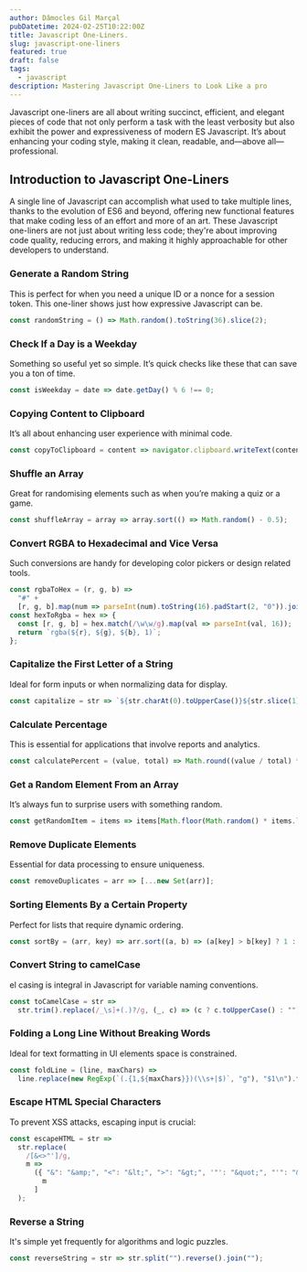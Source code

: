 ```yaml
---
author: Dâmocles Gil Marçal
pubDatetime: 2024-02-25T10:22:00Z
title: Javascript One-Liners.
slug: javascript-one-liners
featured: true
draft: false
tags:
  - javascript
description: Mastering Javascript One-Liners to Look Like a pro
---
```


Javascript one-liners are all about writing succinct, efficient, and elegant pieces of code that not only perform a task with the least verbosity but also exhibit the power and expressiveness of modern ES Javascript. It’s about enhancing your coding style, making it clean, readable, and—above all—professional.

## Introduction to Javascript One-Liners

A single line of Javascript can accomplish what used to take multiple lines, thanks to the evolution of ES6 and beyond, offering new functional features that make coding less of an effort and more of an art. These Javascript one-liners are not just about writing less code; they're about improving code quality, reducing errors, and making it highly approachable for other developers to understand.

### Generate a Random String

This is perfect for when you need a unique ID or a nonce for a session token. This one-liner shows just how expressive Javascript can be.

```javascript
const randomString = () => Math.random().toString(36).slice(2);
```

### Check If a Day is a Weekday

Something so useful yet so simple. It’s quick checks like these that can save you a ton of time.

```javascript
const isWeekday = date => date.getDay() % 6 !== 0;
```

### Copying Content to Clipboard

It’s all about enhancing user experience with minimal code.

```js
const copyToClipboard = content => navigator.clipboard.writeText(content);
```

### Shuffle an Array

Great for randomising elements such as when you’re making a quiz or a game.

```js
const shuffleArray = array => array.sort(() => Math.random() - 0.5);
```

### Convert RGBA to Hexadecimal and Vice Versa

Such conversions are handy for developing color pickers or design related tools.

```javascript
const rgbaToHex = (r, g, b) =>
  "#" +
  [r, g, b].map(num => parseInt(num).toString(16).padStart(2, "0")).join("");
const hexToRgba = hex => {
  const [r, g, b] = hex.match(/\w\w/g).map(val => parseInt(val, 16));
  return `rgba(${r}, ${g}, ${b}, 1)`;
};
```

### Capitalize the First Letter of a String

Ideal for form inputs or when normalizing data for display.

```javascript
const capitalize = str => `${str.charAt(0).toUpperCase()}${str.slice(1)}`;
```

### Calculate Percentage

This is essential for applications that involve reports and analytics.

```javascript
const calculatePercent = (value, total) => Math.round((value / total) * 100);
```

### Get a Random Element From an Array

It’s always fun to surprise users with something random.

```javascript
const getRandomItem = items => items[Math.floor(Math.random() * items.length)];
```

### Remove Duplicate Elements

Essential for data processing to ensure uniqueness.

```javascript
const removeDuplicates = arr => [...new Set(arr)];
```

### Sorting Elements By a Certain Property

Perfect for lists that require dynamic ordering.

```javascript
const sortBy = (arr, key) => arr.sort((a, b) => (a[key] > b[key] ? 1 : -1));
```

### Convert String to camelCase

el casing is integral in Javascript for variable naming conventions.

```javascript
const toCamelCase = str =>
  str.trim().replace(/_\s]+(.)?/g, (_, c) => (c ? c.toUpperCase() : ""));
```

### Folding a Long Line Without Breaking Words

Ideal for text formatting in UI elements space is constrained.

```javascript
const foldLine = (line, maxChars) =>
  line.replace(new RegExp(`(.{1,${maxChars}})(\\s+|$)`, "g"), "$1\n").trim();
```

### Escape HTML Special Characters

To prevent XSS attacks, escaping input is crucial:

```javascript
const escapeHTML = str =>
  str.replace(
    /[&<>"']/g,
    m =>
      ({ "&": "&amp;", "<": "&lt;", ">": "&gt;", '"': "&quot;", "'": "&#39;" })[
        m
      ]
  );
```

### Reverse a String

It's simple yet frequently for algorithms and logic puzzles.

```javascript
const reverseString = str => str.split("").reverse().join("");
```
